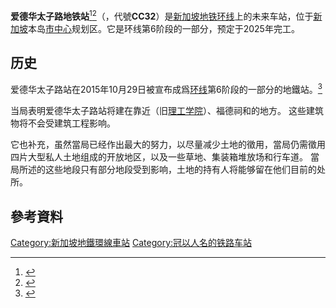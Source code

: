 {{For|[[港鐵|港鐵]]一座英文名與本站相近的車站|太子站}}
{{noteTA
|G1=Railway}}
{{Infobox station
 | name={{SMRT code |CC|32}}<br />愛德華太子路<br />Prince Edward Road<br />பிரின்ஸ் எட்வர்ட் ரோடு
 | type=[[地鐵站|地鐵站]]
 | linecolour={{新加坡地铁环线色彩}}
 | image=
 | image_size=
 | image_caption=
 | address=
 | coordinates=N/A
 | line=[[新加坡地鐵環線|環線]]
 | other=德士
 | structure=地下
 | platform=島式
 | depth=
 | levels=2層
 | tracks=2條
 | parking=
 | bicycle=
 | baggage_check=
 | passengers=
 | pass_year=
 | pass_percent=
 | pass_system=
 | opening=預計2025年
 | opened= 
 | closed=
 | rebuilt=
 | electrified=
 | ADA=Yes
 | code={{SMRT code|CC|32}}
 | operator=[[SMRT地鐵|SMRT地鐵]]（[[SMRT集團|SMRT集團]]）
 | owned=
 | zone=
 | former=爱德华太子
 | adjacent={{Adjacent stations|system=新加坡地铁|line=CCL|type=建造中|left=广东民|right=滨海湾|to-left=港湾|note-left=CC31|note-mid={{新加坡地鐵車站編號|CC|32}}|note-right=CC33}}
 | mpassengers=
 | map_locator={{Superimpose| base = MRT map CC.svg
 | base_width = 300px
 | base_caption = 環線
 | float = 
 | float_width = 
 | float_caption = 
 | x = 
 | y = 
}}}}

'''爱德华太子路地铁站'''<ref>{{Cite web|url=https://www.lta.gov.sg/apps/news/page.aspx?c=2&id=111cf529-19b3-49ba-bcb5-77a2fd979c49|title=PROGRESS UPDATE FOR CIRCLE LINE 6|date=2018年9月28日|publisher=[[陸路交通管理局|陸路交通管理局]]|accessdate=2018年10月8日|archive-date=2018年10月8日|archive-url=https://web.archive.org/web/20181008134928/https://www.lta.gov.sg/apps/news/page.aspx?c=2&id=111cf529-19b3-49ba-bcb5-77a2fd979c49|dead-url=no}}</ref><ref>{{Cite web |title=PROGRESS UPDATE FOR CIRCLE LINE 6 |publisher=[[陸路交通管理局|陸路交通管理局]] |url=https://www.lta.gov.sg/data/apps/news/press/2018/20180928_CCL6StnNames.pdf |format=PDF |date=2018年9月28日 |accessdate=2018-10-08 |archive-url=https://web.archive.org/web/20181008134934/https://www.lta.gov.sg/data/apps/news/press/2018/20180928_CCL6StnNames.pdf |archive-date=2018年10月8日 |dead-url=yes }}</ref>（{{lang-en|Prince Edward Road MRT Station}}，代號'''CC32'''）是[[新加坡地铁环线|新加坡地铁环线]]上的未来车站，位于[[新加坡|新加坡]]本岛[[市中心_(新加坡)|市中心]]规划区。它是环线第6阶段的一部分，预定于2025年完工。

== 历史 ==
爱德华太子路站在2015年10月29日被宣布成爲[[新加坡地铁环线|环线]]第6阶段的一部分的地鐵站。<ref>{{Cite web|url=http://www.lta.gov.sg/apps/news/page.aspx?c=2&id=2bb5e42e-f70b-4456-b4b5-f22718e01bb0|title=Joint News Release by the Land Transport Authority & Singapore Land Authority - Circle Line 6 - Becoming A Full Circle|date=29 October 2015|publisher=Land Transport Authority|accessdate=2016-06-23|archive-date=2016-06-10|archive-url=https://web.archive.org/web/20160610101831/http://www.lta.gov.sg/apps/news/page.aspx?c=2&id=2bb5e42e-f70b-4456-b4b5-f22718e01bb0|dead-url=no}}</ref>

当局表明爱德华太子路站将建在靠近{{link-en|佳新大廈|Bestway Building}}（旧[[新加坡理工学院|理工学院]]）、福德祠和{{link-en|哈芝莫哈末萨礼清真寺|Keramat Habib Noh}}的地方。 这些建筑物将不会受建筑工程影响。

它也补充，虽然當局已经作出最大的努力，以尽量减少土地的徵用，當局仍需徵用四片大型私人土地组成的开放地区，以及一些草地、集装箱堆放场和行车道。 當局所述的这些地段只有部分地段受到影响，土地的持有人将能够留在他们目前的处所。

== 參考資料 ==
{{Reflist}}

{{新加坡地铁环线}}

[[Category:新加坡地鐵環線車站|Category:新加坡地鐵環線車站]]
[[Category:冠以人名的铁路车站|Category:冠以人名的铁路车站]]